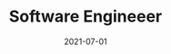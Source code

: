 ---
date: 2021-07-01
title: Software Engineeer
company: PYT
location: Remote
range: June 2021 - Present
url: https://pytf-54a8d.web.app/
featureImage: community.png
description:
    - Implemented PayPal API to allow end-user donations in our foundation site.
    - Work in a fast-pace start up environment with technologies such as React/Redux, Express, MongoDB, Docker and AWS.
    - Draft use cases and requirements for a web-app project following an agile, user-centered method.
---